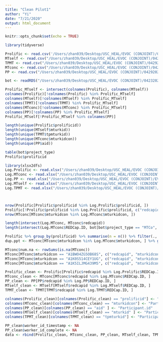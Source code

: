 ```yaml
---
title: "Clean Pilot1"
author: "Yi"
date: "7/21/2020"
output: html_document
---
```


```r
knitr::opts_chunk$set(echo = TRUE)
```

```r
library(tidyverse)
```

```r
Prolific <- read.csv('/Users/zhan039/Desktop/USC_HEAL/EVOC (CONJOINT)/04292020/Prolific.csv', na.strings = "")
MTself <- read.csv("/Users/zhan039/Desktop/USC_HEAL/EVOC (CONJOINT)/04292020/MTself.csv", na.strings = "")
TPMT <- read.csv("/Users/zhan039/Desktop/USC_HEAL/EVOC (CONJOINT)/04292020/TPMT.csv", na.strings = "")
MTconc <- read.csv("/Users/zhan039/Desktop/USC_HEAL/EVOC (CONJOINT)/04292020/MTconc.csv", na.strings = "")
PP <- read.csv("/Users/zhan039/Desktop/USC_HEAL/EVOC (CONJOINT)/04292020/PP.csv", na.strings = "")

bot <- readRDS("/Users/zhan039/Desktop/USC_HEAL/EVOC (CONJOINT)/04232020/MaxDiff_Pilot1_BotFit.rds")
```

```r
Prolific_MTself <- intersect(colnames(Prolific), colnames(MTself))
colnames(Prolific)[!colnames(Prolific) %in% Prolific_MTself]
colnames(MTself)[!colnames(MTself) %in% Prolific_MTself]
colnames(TPMT)[!colnames(TPMT) %in% Prolific_MTself]
colnames(MTconc)[!colnames(MTconc) %in% Prolific_MTself]
colnames(PP)[!colnames(PP) %in% Prolific_MTself]
Prolific_MTself[!Prolific_MTself %in% colnames(PP)]

length(unique(Prolific$prolificid))
length(unique(MTself$mturkid))
length(unique(TPMT$tpmturkid))
length(unique(MTconc$mturkidcon))
length(unique(PP$aid))

table(bot$project_type)
Prolific$prolificid
```

```r
library(xlsx2dfs)
Log.Prolific <- read.xlsx("/Users/zhan039/Desktop/USC_HEAL/EVOC (CONJOINT)/EVOC Pilot 1 - Approved Participant List.xlsx", sheet = 1)
Log.MTconc <- read.xlsx("/Users/zhan039/Desktop/USC_HEAL/EVOC (CONJOINT)/EVOC Pilot 1 - Approved Participant List.xlsx", sheet = 5)
Log.PP <- read.xlsx("/Users/zhan039/Desktop/USC_HEAL/EVOC (CONJOINT)/EVOC Pilot 1 - Approved Participant List.xlsx", sheet = 4)
Log.MTself <- read.xlsx("/Users/zhan039/Desktop/USC_HEAL/EVOC (CONJOINT)/EVOC Pilot 1 - Approved Participant List.xlsx", sheet = 2)
Log.TPMT <- read.xlsx("/Users/zhan039/Desktop/USC_HEAL/EVOC (CONJOINT)/EVOC Pilot 1 - Approved Participant List.xlsx", sheet = 3)



nrow(Prolific[Prolific$prolificid %in% Log.Prolific$prolificid, ])
Prolific[!Prolific$prolificid %in% Log.Prolific$prolificid, c("redcapid", "prolificid")]
nrow(MTconc[MTconc$mturkidcon %in% Log.MTconc$mturkidcon, ])

length(intersect(Log.MTconc, MTconc$redcapid))
length(intersect(Log.MTconc$REDCap.ID, bot[bot$project_type == "MTCo", ]$redcapid))

Prolific %>% group_by(prolificid) %>% summarise(n = n()) %>% filter(., n > 1)
dup.ppt <- MTconc[MTconc$mturkidcon %in% Log.MTconc$mturkidcon, ] %>% group_by(mturkidcon) %>% summarise(n = n()) %>% filter(., n > 1) %>% select(., mturkidcon)

MTconc$num.na <- rowSums(is.na(MTconc))
MTconc[MTconc$mturkidcon == "A1BWO4ZG5OB68S", c("redcapid", "mturkidcon", "num.na")]
MTconc[MTconc$mturkidcon == "A1K0S514CEY1UG", c("redcapid", "mturkidcon", "num.na")]
MTconc[MTconc$mturkidcon == "A1K5ILJMG439M5", c("redcapid", "mturkidcon", "num.na")]

```

```r
Prolific_clean <- Prolific[Prolific$redcapid %in% Log.Prolific$REDCap.ID, ]
MTconc_clean <- MTconc[MTconc$redcapid %in% Log.MTconc$REDCap.ID, ]
PP_clean <- PP[PP$redcapid %in% Log.PP$REDCap.ID, ]
MTself_clean <- MTself[MTself$redcapid %in% Log.MTself$REDCap.ID, ]
TPMT_clean <- TPMT[TPMT$redcapid %in% Log.TPMT$REDCap.ID, ]

colnames(Prolific_clean)[colnames(Prolific_clean) == "prolificid"] <- "Participant.id"
colnames(MTconc_clean)[colnames(MTconc_clean) == "mturkidcon"] <- "Participant.id"
colnames(PP_clean)[colnames(PP_clean) == "aid" ] <- "Participant.id"
colnames(MTself_clean)[colnames(MTself_clean) == "mturkid" ] <- "Participant.id"
colnames(TPMT_clean)[colnames(TPMT_clean) == "tpmturkid"] <- "Participant.id"

PP_clean$worker_id_timestamp <- NA
PP_clean$worker_id_complete <- NA
data <- rbind(Prolific_clean, MTconc_clean, PP_clean, MTself_clean, TPMT_clean)
```

```r

```

